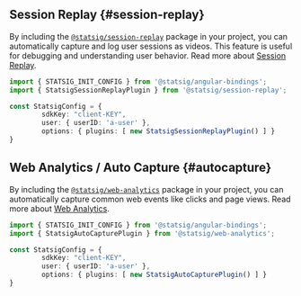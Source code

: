 
## Session Replay {#session-replay}

By including the [`@statsig/session-replay`](https://www.npmjs.com/package/@statsig/session-replay) package in your project, you can automatically capture and log user sessions as videos. 
This feature is useful for debugging and understanding user behavior. Read more about [Session Replay](/session-replay/overview).

```ts
import { STATSIG_INIT_CONFIG } from '@statsig/angular-bindings';
import { StatsigSessionReplayPlugin } from '@statsig/session-replay';

const StatsigConfig = {
        sdkKey: "client-KEY",
        user: { userID: 'a-user' },
        options: { plugins: [ new StatsigSessionReplayPlugin() ] }
}
```


## Web Analytics / Auto Capture {#autocapture}

By including the [`@statsig/web-analytics`](https://www.npmjs.com/package/@statsig/web-analytics) package in your project, you can automatically capture common web events like clicks and page views. 
Read more about [Web Analytics](/webanalytics/overview).

```ts
import { STATSIG_INIT_CONFIG } from '@statsig/angular-bindings';
import { StatsigAutoCapturePlugin } from '@statsig/web-analytics';

const StatsigConfig = {
        sdkKey: "client-KEY",
        user: { userID: 'a-user' },
        options: { plugins: [ new StatsigAutoCapturePlugin() ] }
}
```